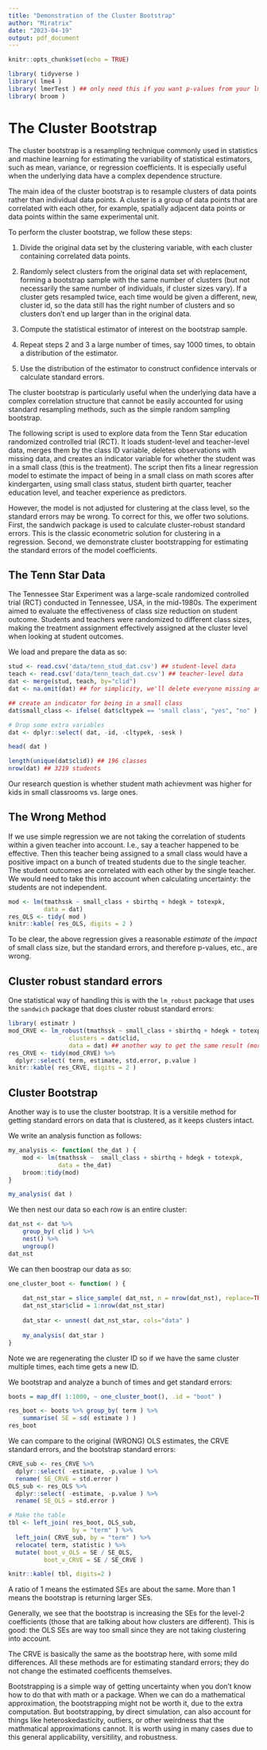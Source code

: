 ```yaml
---
title: "Demonstration of the Cluster Bootstrap"
author: "Miratrix"
date: "2023-04-19"
output: pdf_document
---
```


```r
knitr::opts_chunk$set(echo = TRUE)

library( tidyverse )
library( lme4 )
library( lmerTest ) ## only need this if you want p-values from your lmer models
library( broom )

```

# The Cluster Bootstrap

The cluster bootstrap is a resampling technique commonly used in statistics and machine learning for estimating the variability of statistical estimators, such as mean, variance, or regression coefficients. It is especially useful when the underlying data have a complex dependence structure.

The main idea of the cluster bootstrap is to resample clusters of data points rather than individual data points. A cluster is a group of data points that are correlated with each other, for example, spatially adjacent data points or data points within the same experimental unit.

To perform the cluster bootstrap, we follow these steps:

1.  Divide the original data set by the clustering variable, with each cluster containing correlated data points.

2.  Randomly select clusters from the original data set with replacement, forming a bootstrap sample with the same number of clusters (but not necessarily the same number of individuals, if cluster sizes vary). If a cluster gets resampled twice, each time would be given a different, new, cluster id, so the data still has the right number of clusters and so clusters don't end up larger than in the original data.

3.  Compute the statistical estimator of interest on the bootstrap sample.

4.  Repeat steps 2 and 3 a large number of times, say 1000 times, to obtain a distribution of the estimator.

5.  Use the distribution of the estimator to construct confidence intervals or calculate standard errors.

The cluster bootstrap is particularly useful when the underlying data have a complex correlation structure that cannot be easily accounted for using standard resampling methods, such as the simple random sampling bootstrap.

The following script is used to explore data from the Tenn Star education randomized controlled trial (RCT). It loads student-level and teacher-level data, merges them by the class ID variable, deletes observations with missing data, and creates an indicator variable for whether the student was in a small class (this is the treatment). The script then fits a linear regression model to estimate the impact of being in a small class on math scores after kindergarten, using small class status, student birth quarter, teacher education level, and teacher experience as predictors.

However, the model is not adjusted for clustering at the class level, so the standard errors may be wrong. To correct for this, we offer two solutions. First, the sandwich package is used to calculate cluster-robust standard errors. This is the classic econometric solution for clustering in a regression. Second, we demonstrate cluster bootstrapping for estimating the standard errors of the model coefficients.

## The Tenn Star Data

The Tennessee Star Experiment was a large-scale randomized controlled trial (RCT) conducted in Tennessee, USA, in the mid-1980s. The experiment aimed to evaluate the effectiveness of class size reduction on student outcome. Students and teachers were randomized to different class sizes, making the treatment assignment effectively assigned at the cluster level when looking at student outcomes.

We load and prepare the data as so:

```r
stud <- read.csv('data/tenn_stud_dat.csv') ## student-level data
teach <- read.csv('data/tenn_teach_dat.csv') ## teacher-level data
dat <- merge(stud, teach, by="clid")
dat <- na.omit(dat) ## for simplicity, we'll delete everyone missing any variables

## create an indicator for being in a small class
dat$small_class <- ifelse( dat$cltypek == 'small class', "yes", "no" )

# Drop some extra variables
dat <- dplyr::select( dat, -id, -cltypek, -sesk )

head( dat )

length(unique(dat$clid)) ## 196 classes
nrow(dat) ## 3219 students
```

Our research question is whether student math achievment was higher for kids in small classrooms vs. large ones.

## The Wrong Method

If we use simple regression we are not taking the correlation of students within a given teacher into account. I.e., say a teacher happened to be effective. Then this teacher being assigned to a small class would have a positive impact on a bunch of treated students due to the single teacher. The student outcomes are correlated with each other by the single teacher. We would need to take this into account when calculating uncertainty: the students are not independent.

```r
mod <- lm(tmathssk ~ small_class + sbirthq + hdegk + totexpk, 
          data = dat)
res_OLS <- tidy( mod )
knitr::kable( res_OLS, digits = 2 )
```

To be clear, the above regression gives a reasonable *estimate* of the *impact* of small class size, but the standard errors, and therefore p-values, etc., are wrong.

## Cluster robust standard errors

One statistical way of handling this is with the `lm_robust` package that uses the `sandwich` package that does cluster robust standard errors:

```r
library( estimatr )
mod_CRVE <- lm_robust(tmathssk ~ small_class + sbirthq + hdegk + totexpk, 
                 clusters = dat$clid,
                 data = dat) ## another way to get the same result (more or less)
res_CRVE <- tidy(mod_CRVE) %>%
  dplyr::select( term, estimate, std.error, p.value )
knitr::kable( res_CRVE, digits = 2 )
```

## Cluster Bootstrap

Another way is to use the cluster bootstrap. It is a versitile method for getting standard errors on data that is clustered, as it keeps clusters intact.

We write an analysis function as follows:

```r
my_analysis <- function( the_dat ) {
    mod <- lm(tmathssk ~  small_class + sbirthq + hdegk + totexpk,
              data = the_dat)
    broom::tidy(mod)
}

my_analysis( dat )
```

We then nest our data so each row is an entire cluster:

```r
dat_nst <- dat %>%
    group_by( clid ) %>%
    nest() %>%
    ungroup()
dat_nst
```

We can then boostrap our data as so:

```r
one_cluster_boot <- function( ) {
    
    dat_nst_star = slice_sample( dat_nst, n = nrow(dat_nst), replace=TRUE )
    dat_nst_star$clid = 1:nrow(dat_nst_star)
    
    dat_star <- unnest( dat_nst_star, cols="data" )
    
    my_analysis( dat_star )
}
```

Note we are regenerating the cluster ID so if we have the same cluster multiple times, each time gets a new ID.

We bootstrap and analyze a bunch of times and get standard errors:

```r
boots = map_df( 1:1000, ~ one_cluster_boot(), .id = "boot" )

res_boot <- boots %>% group_by( term ) %>%
    summarise( SE = sd( estimate ) )
res_boot
```

We can compare to the original (WRONG) OLS estimates, the CRVE standard errors, and the bootstrap standard errors:

```r
CRVE_sub <- res_CRVE %>%
  dplyr::select( -estimate, -p.value ) %>%
  rename( SE_CRVE = std.error )
OLS_sub <- res_OLS %>%
  dplyr::select( -estimate, -p.value ) %>%
  rename( SE_OLS = std.error )

# Make the table
tbl <- left_join( res_boot, OLS_sub, 
                  by = "term" ) %>%
  left_join( CRVE_sub, by = "term" ) %>%
  relocate( term, statistic ) %>% 
  mutate( boot_v_OLS = SE / SE_OLS,
          boot_v_CRVE = SE / SE_CRVE )

knitr::kable( tbl, digits=2 )
```

A ratio of 1 means the estimated SEs are about the same. More than 1 means the bootstrap is returning larger SEs.

Generally, we see that the bootstrap is increasing the SEs for the level-2 coefficients (those that are talking about how clusters are different). This is good: the OLS SEs are way too small since they are not taking clustering into account.

The CRVE is basically the same as the bootstrap here, with some mild differences. All these methods are for estimating standard errors; they do not change the estimated coefficents themselves.

Bootstrapping is a simple way of getting uncertainty when you don't know how to do that with math or a package. When we can do a mathematical approximation, the bootstrapping might not be worth it, due to the extra computation. But bootstrapping, by direct simulation, can also account for things like heteroskedasticity, outliers, or other weirdness that the mathmatical approximations cannot. It is worth using in many cases due to this general applicability, versitility, and robustness.
